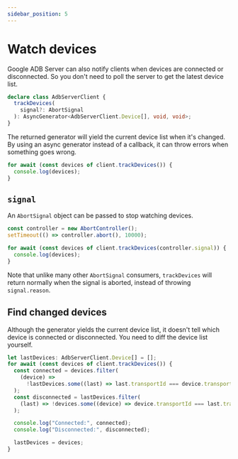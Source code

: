 ```yaml
---
sidebar_position: 5
---
```


# Watch devices

Google ADB Server can also notify clients when devices are connected or disconnected. So you don't need to poll the server to get the latest device list.

```ts
declare class AdbServerClient {
  trackDevices(
    signal?: AbortSignal
  ): AsyncGenerator<AdbServerClient.Device[], void, void>;
}
```

The returned generator will yield the current device list when it's changed. By using an async generator instead of a callback, it can throw errors when something goes wrong.

```ts
for await (const devices of client.trackDevices()) {
  console.log(devices);
}
```

## `signal`

An `AbortSignal` object can be passed to stop watching devices.

```ts
const controller = new AbortController();
setTimeout(() => controller.abort(), 10000);

for await (const devices of client.trackDevices(controller.signal)) {
  console.log(devices);
}
```

Note that unlike many other `AbortSignal` consumers, `trackDevices` will return normally when the signal is aborted, instead of throwing `signal.reason`.

## Find changed devices

Although the generator yields the current device list, it doesn't tell which device is connected or disconnected. You need to diff the device list yourself.

```ts
let lastDevices: AdbServerClient.Device[] = [];
for await (const devices of client.trackDevices()) {
  const connected = devices.filter(
    (device) =>
      !lastDevices.some((last) => last.transportId === device.transportId)
  );
  const disconnected = lastDevices.filter(
    (last) => !devices.some((device) => device.transportId === last.transportId)
  );

  console.log("Connected:", connected);
  console.log("Disconnected:", disconnected);

  lastDevices = devices;
}
```
